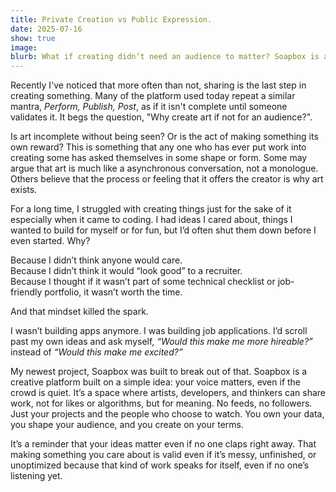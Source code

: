 ```yaml
---
title: Private Creation vs Public Expression.
date: 2025-07-16
show: true
image: 
blurb: What if creating didn’t need an audience to matter? Soapbox is a platform for makers who value meaning over metrics
---
```

Recently I've noticed that more often than not, sharing is the last step in creating something. Many of the platform used today repeat a similar mantra, *Perform, Publish, Post*, as if it isn't complete until someone validates it.  It begs the question, "Why create art if not for an audience?". 

Is art incomplete without being seen? Or is the act of making something its own reward? This is something that any one who has ever put work into creating some has asked themselves in some shape or form.  Some may argue that art is much like a asynchronous conversation, not a monologue. Others believe that the process or feeling that it offers the creator is why art exists.

For a long time, I struggled with creating things just for the sake of it especially when it came to coding. I had ideas I cared about, things I wanted to build for myself or for fun, but I’d often shut them down before I even started. Why?

Because I didn’t think anyone would care.  
Because I didn’t think it would “look good” to a recruiter.  
Because I thought if it wasn’t part of some technical checklist or job-friendly portfolio, it wasn’t worth the time.

And that mindset killed the spark.

I wasn’t building apps anymore. I was building job applications. I’d scroll past my own ideas and ask myself, _“Would this make me more hireable?”_ instead of _“Would this make me excited?”_

My newest project, Soapbox was built to break out of that. 
Soapbox is a creative platform built on a simple idea: your voice matters, even if the crowd is quiet. It’s a space where artists, developers, and thinkers can share work, not for likes or algorithms, but for meaning. No feeds, no followers. Just your projects and the people who choose to watch. You own your data, you shape your audience, and you create on your terms.

It’s a reminder that your ideas matter even if no one claps right away. That making something you care about is valid even if it’s messy, unfinished, or unoptimized because that kind of work speaks for itself, even if no one’s listening yet.